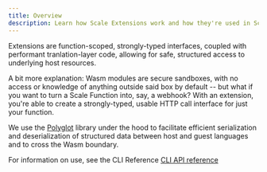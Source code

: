 ```yaml
---
title: Overview
description: Learn how Scale Extensions work and how they're used in Scale Functions.
---
```


Extensions are function-scoped, strongly-typed interfaces, coupled with performant tranlation-layer code, allowing for safe, structured access to underlying host resources.

A bit more explanation: Wasm modules are secure sandboxes, with no access or knowledge of anything outside said box by default -- but what if you want to turn a Scale Function into, say, a webhook? With an extension, you're able to create a strongly-typed, usable HTTP call interface for just your function.

We use the [Polyglot](https://github.com/loopholelabs/polyglot-go) library under the hood to facilitate efficient
serialization and deserialization of structured data between host and guest languages and to cross the Wasm boundary.

For information on use, see the CLI Reference [CLI API reference](/cli/reference/extensions)
